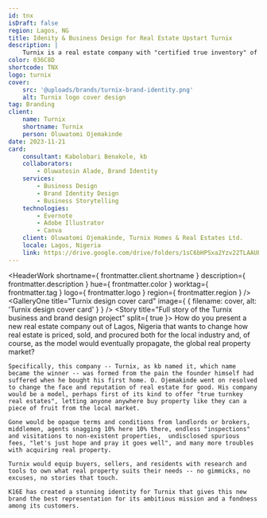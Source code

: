 ```yaml
---
id: tnx
isDraft: false
region: Lagos, NG
title: Idenity & Business Design for Real Estate Upstart Turnix
description: |
    Turnix is a real estate company with "certified true inventory" of properties. The company hired K16E to design, brand, and storytell its budding business.
color: 036C8D
shortcode: TNX
logo: turnix
cover:
    src: '@uploads/brands/turnix-brand-identity.png'
    alt: Turnix logo cover design
tag: Branding
client:
    name: Turnix
    shortname: Turnix
    person: Oluwatomi Ojemakinde
date: 2023-11-21
card:
    consultant: Kabolobari Benakole, kb
    collaborators:
        - Oluwatosin Alade, Brand Identity
    services:
        - Business Design
        - Brand Identity Design
        - Business Storytelling
    technologies:
        - Evernote
        - Adobe Illustrator
        - Canva
    client: Oluwatomi Ojemakinde, Turnix Homes & Real Estates Ltd.
    locale: Lagos, Nigeria
    link: https://drive.google.com/drive/folders/1sC6bHPSxa2Yzv22TLAAUEv_eVOxtdr7k
---
```



<HeaderWork
    shortname={ frontmatter.client.shortname }
    description={ frontmatter.description }
    hue={ frontmatter.color }
    worktag={ frontmatter.tag }
    logo={ frontmatter.logo }
    region={ frontmatter.region }
/>
<GalleryOne
    title="Turnix design cover card"
    image={ { filename: cover, alt: 'Turnix design cover card' } }
/>
<Story
    title="Full story of the Turnix business and brand design project"
    split={ true }>
    How do you present a new real estate company out of Lagos, Nigeria that wants to change how real estate is priced, sold, and procured both for the local industry and, of course, as the model would eventually propagate, the global real property market?

    Specifically, this company -- Turnix, as kb named it, which name became the winner -- was formed from the pain the founder himself had suffered when he bought his first home. O. Ojemakinde went on resolved to change the face and reputation of real estate for good. His company would be a model, perhaps first of its kind to offer "true turnkey real estates", letting anyone anywhere buy property like they can a piece of fruit from the local market.

    Gone would be opaque terms and conditions from landlords or brokers, middlemen, agents snagging 10% here 10% there, endless "inspections" and visitations to non-existent properties,  undisclosed spurious fees, "let's just hope and pray it goes well", and many more troubles with acquiring real property.

    Turnix would equip buyers, sellers, and residents with research and tools to own what real property suits their needs -- no gimmicks, no excuses, no stories that touch.

    K16E has created a stunning identity for Turnix that gives this new brand the best representation for its ambitious mission and a fondness among its customers.
</Story>
<BusinessCard
    title="Summary details of and link to the Turnix project"
    link={ frontmatter.card.link }
    hue={ frontmatter.color }
    logo={ frontmatter.logo }
    card={ frontmatter.card }
    shortname={ frontmatter.client.shortname }
/>